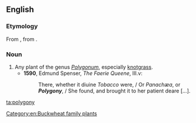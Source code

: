 ==English==
{{rfi}}
{{wikipedia}}
{{wikispecies|Polygonum}}

===Etymology===
From {{etyl|la|en}} {{term|polygonium|lang=la}}, from {{etyl|grc|en}} {{term|πολύγονον|lang=grc}}.

===Noun===
{{en-noun|polygonies}}

# Any plant of the genus ''[[Polygonum]]'', especially [[knotgrass]].
#* '''1590''', Edmund Spenser, ''The Faerie Queene'', III.v:
#*: There, whether it diuine ''Tobacco'' were, / Or ''Panachæa'', or '''''Polygony''''', / She found, and brought it to her patient deare [...].

[[Category:en:Buckwheat family plants]]

[[ta:polygony]]